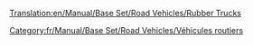 [[Translation:en/Manual/Base Set/Road Vehicles/Rubber Trucks]]

{{fr/Manual/Base Set/Road Vehicles/Vehicule routier|nom      = Camion de caoutchouc Balogh
  |img      = en/Archive/Old 32bpp/Balogh Rubber Truck.png
  |prix     = 4 797£ (9 594$)
  |vitesse  = 48 km/h (30 mph)
  |annualite= 421£ (842$)
  |design   = 1936
  |vie      = 15
  |capacite = 17000 litres de caoutchouc
}}
{{fr/Manual/Base Set/Road Vehicles/Vehicule routier|nom      = Camion de caoutchouc Uhl
  |img      = en/Archive/Old 32bpp/Uhl Rubber Truck.png
  |prix     = 6 027£ (12 054$)
  |vitesse  = 88 km/h (55 mph)
  |annualite= 787£ (1 574$)
  |design   = 1977
  |vie      = 15
  |capacite = 19000 litres de caoutchouc
}}
{{fr/Manual/Base Set/Road Vehicles/Vehicule routier|nom      = Camion de caoutchouc RMT
  |img      = en/Archive/Old 32bpp/RMT Rubber Truck.png
  |prix     = 6 437£ (12 874$)
  |vitesse  = 112 km/h (70 mph)
  |annualite= 1 125£ (2 250$)
  |design   = 2011
  |vie      = 15
  |capacite = 22000 litres de caoutchouc
}}

[[Category:fr/Manual/Base Set/Road Vehicles/Véhicules routiers]]